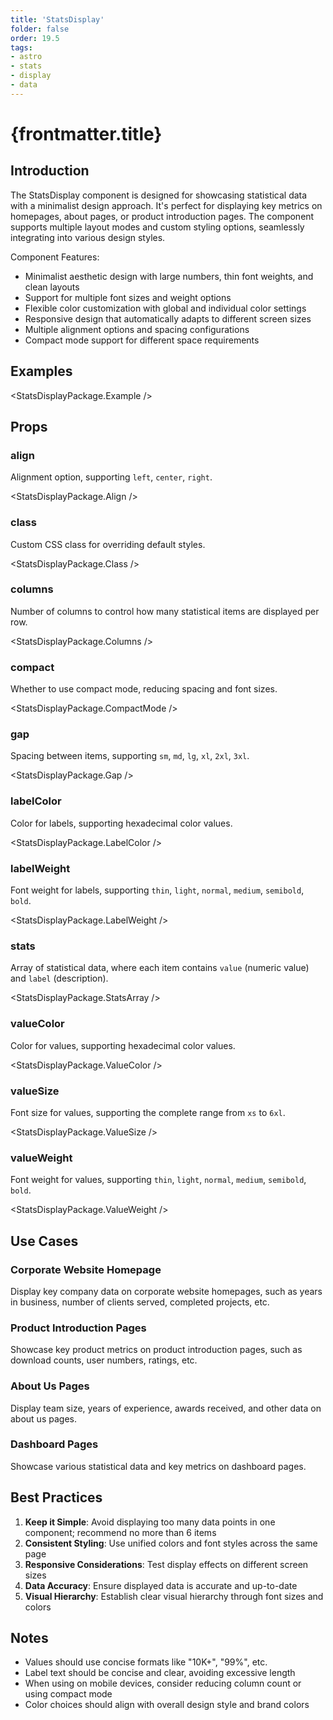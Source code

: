 ```yaml
---
title: 'StatsDisplay'
folder: false
order: 19.5
tags:
- astro
- stats
- display
- data
---
```



# {frontmatter.title}

## Introduction

The StatsDisplay component is designed for showcasing statistical data with a minimalist design approach. It's perfect for displaying key metrics on homepages, about pages, or product introduction pages. The component supports multiple layout modes and custom styling options, seamlessly integrating into various design styles.

Component Features:

- Minimalist aesthetic design with large numbers, thin font weights, and clean layouts
- Support for multiple font sizes and weight options
- Flexible color customization with global and individual color settings
- Responsive design that automatically adapts to different screen sizes
- Multiple alignment options and spacing configurations
- Compact mode support for different space requirements

## Examples

<StatsDisplayPackage.Example />

## Props

### align

Alignment option, supporting `left`, `center`, `right`.

<StatsDisplayPackage.Align />

### class

Custom CSS class for overriding default styles.

<StatsDisplayPackage.Class />

### columns

Number of columns to control how many statistical items are displayed per row.

<StatsDisplayPackage.Columns />

### compact

Whether to use compact mode, reducing spacing and font sizes.

<StatsDisplayPackage.CompactMode />

### gap

Spacing between items, supporting `sm`, `md`, `lg`, `xl`, `2xl`, `3xl`.

<StatsDisplayPackage.Gap />

### labelColor

Color for labels, supporting hexadecimal color values.

<StatsDisplayPackage.LabelColor />

### labelWeight

Font weight for labels, supporting `thin`, `light`, `normal`, `medium`, `semibold`, `bold`.

<StatsDisplayPackage.LabelWeight />

### stats

Array of statistical data, where each item contains `value` (numeric value) and `label` (description).

<StatsDisplayPackage.StatsArray />

### valueColor

Color for values, supporting hexadecimal color values.

<StatsDisplayPackage.ValueColor />

### valueSize

Font size for values, supporting the complete range from `xs` to `6xl`.

<StatsDisplayPackage.ValueSize />

### valueWeight

Font weight for values, supporting `thin`, `light`, `normal`, `medium`, `semibold`, `bold`.

<StatsDisplayPackage.ValueWeight />

## Use Cases

### Corporate Website Homepage

Display key company data on corporate website homepages, such as years in business, number of clients served, completed projects, etc.

### Product Introduction Pages

Showcase key product metrics on product introduction pages, such as download counts, user numbers, ratings, etc.

### About Us Pages

Display team size, years of experience, awards received, and other data on about us pages.

### Dashboard Pages

Showcase various statistical data and key metrics on dashboard pages.

## Best Practices

1. **Keep it Simple**: Avoid displaying too many data points in one component; recommend no more than 6 items
2. **Consistent Styling**: Use unified colors and font styles across the same page
3. **Responsive Considerations**: Test display effects on different screen sizes
4. **Data Accuracy**: Ensure displayed data is accurate and up-to-date
5. **Visual Hierarchy**: Establish clear visual hierarchy through font sizes and colors

## Notes

- Values should use concise formats like "10K+", "99%", etc.
- Label text should be concise and clear, avoiding excessive length
- When using on mobile devices, consider reducing column count or using compact mode
- Color choices should align with overall design style and brand colors
